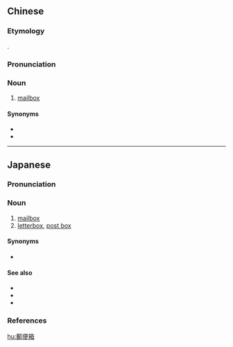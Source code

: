 {{also|邮便箱}}
==Chinese==
{{zh-forms|s=邮便箱|type=21}}

===Etymology===
{{bor|nan|ja|-}} {{ja-r|郵便箱|ゆうびんばこ}}.

===Pronunciation===
{{zh-pron
|mn=tw:iû-piān-siuⁿ
|cat=n
}}

===Noun===
{{zh-noun}}

# {{lb|zh|Taiwan Min Nan}} [[mailbox]]

====Synonyms====
* {{zh-l|信箱}}
* {{zh-l|批筒}}

----

==Japanese==
{{ja-kanjitab|ゆう|びん|はこ|k3=ばこ|yomi=ok}}

===Pronunciation===
{{ja-pron|ゆうびんばこ|y=ok|acc=3|acc_ref=NHK}}

===Noun===
{{ja-noun|ゆうびんばこ}}

# [[mailbox]]
# [[letterbox]], [[post box]]

====Synonyms====
* {{ja-r|ポスト}}

====See also====
* {{ja-r|郵便受け|ゆうびんうけ}}
* {{ja-r|メールボックス}}
* {{ja-r|レターボックス}}

===References===
<references/>

[[hu:郵便箱]]